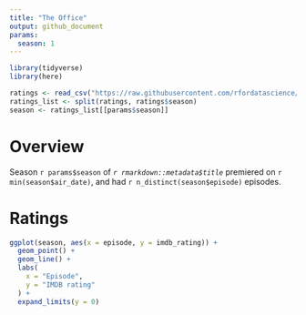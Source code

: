 ```yaml
---
title: "The Office"
output: github_document
params:
  season: 1
---
```


```r
library(tidyverse)
library(here)
```

```r
ratings <- read_csv("https://raw.githubusercontent.com/rfordatascience/tidytuesday/master/data/2020/2020-03-17/office_ratings.csv")
ratings_list <- split(ratings, ratings$season)
season <- ratings_list[[params$season]]
```

# Overview

Season `r params$season` of *`r rmarkdown::metadata$title`* premiered on `r min(season$air_date)`, and had `r n_distinct(season$episode)` episodes.

# Ratings

```r
ggplot(season, aes(x = episode, y = imdb_rating)) + 
  geom_point() + 
  geom_line() + 
  labs(
    x = "Episode", 
    y = "IMDB rating"
  ) +
  expand_limits(y = 0) 
```